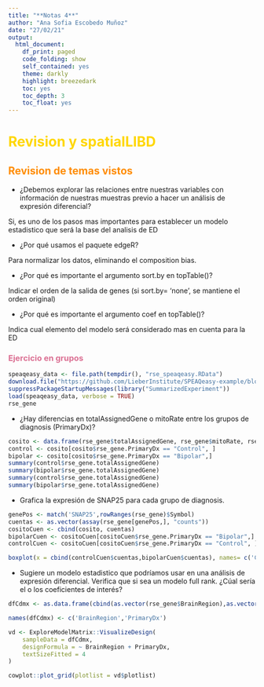 ```yaml
---
title: "**Notas 4**"
author: "Ana Sofia Escobedo Muñoz"
date: "27/02/21"
output: 
  html_document:
    df_print: paged
    code_folding: show
    self_contained: yes
    theme: darkly
    highlight: breezedark
    toc: yes
    toc_depth: 3
    toc_float: yes
---
```

# <span style="color:gold"> Revision y spatialLIBD </span>

## <span style="color:darkorange"> Revision de temas vistos </span>

* ¿Debemos explorar las relaciones entre nuestras variables con información de nuestras muestras previo a hacer un análisis de expresión diferencial?

Si, es uno de los pasos mas importantes para establecer un modelo estadistico que será la base del analisis de ED

* ¿Por qué usamos el paquete edgeR?

Para normalizar los datos, eliminando el composition bias. 

* ¿Por qué es importante el argumento sort.by en topTable()?

Indicar el orden de la salida de genes (si sort.by= 'none', se mantiene el orden original)

* ¿Por qué es importante el argumento coef en topTable()?

Indica cual elemento del modelo será considerado mas en cuenta para la ED

### <span style="color:palevioletred"> Ejercicio en grupos </span>

```R
speaqeasy_data <- file.path(tempdir(), "rse_speaqeasy.RData")
download.file("https://github.com/LieberInstitute/SPEAQeasy-example/blob/master/rse_speaqeasy.RData?raw=true", speaqeasy_data, mode = "wb")
suppressPackageStartupMessages(library("SummarizedExperiment"))
load(speaqeasy_data, verbose = TRUE)
rse_gene
```

* ¿Hay diferencias en totalAssignedGene o mitoRate entre los grupos de diagnosis (PrimaryDx)?

```R
cosito <- data.frame(rse_gene$totalAssignedGene, rse_gene$mitoRate, rse_gene$PrimaryDx)
control <- cosito[cosito$rse_gene.PrimaryDx == "Control", ]
bipolar <- cosito[cosito$rse_gene.PrimaryDx == "Bipolar",]
summary(control$rse_gene.totalAssignedGene)
summary(bipolar$rse_gene.totalAssignedGene)
summary(control$rse_gene.totalAssignedGene)
summary(bipolar$rse_gene.totalAssignedGene)
```

* Grafica la expresión de SNAP25 para cada grupo de diagnosis.

```R
genePos <- match('SNAP25',rowRanges(rse_gene)$Symbol)
cuentas <- as.vector(assay(rse_gene[genePos,], "counts"))
cositoCuen <- cbind(cosito, cuentas)
bipolarCuen <- cositoCuen[cositoCuen$rse_gene.PrimaryDx == "Bipolar",]
controlCuen <- cositoCuen[cositoCuen$rse_gene.PrimaryDx == "Control", ]

boxplot(x = cbind(controlCuen$cuentas,bipolarCuen$cuentas), names= c('Control', 'Bipolar'))
```


* Sugiere un modelo estadistico que podríamos usar en una análisis de expresión diferencial. Verifica que si sea un modelo full rank. ¿Cúal sería el o los coeficientes de interés?

```R
dfCdmx <- as.data.frame(cbind(as.vector(rse_gene$BrainRegion),as.vector(rse_gene$PrimaryDx)))

names(dfCdmx) <- c('BrainRegion','PrimaryDx')

vd <- ExploreModelMatrix::VisualizeDesign(
    sampleData = dfCdmx,
    designFormula = ~ BrainRegion + PrimaryDx,
    textSizeFitted = 4
)

cowplot::plot_grid(plotlist = vd$plotlist)
```




